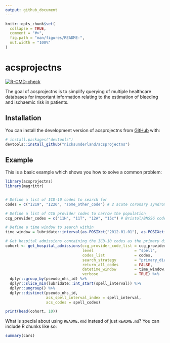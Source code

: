 ```yaml
---
output: github_document
---
```


<!-- README.md is generated from README.Rmd. Please edit that file -->

```r
knitr::opts_chunk$set(
  collapse = TRUE,
  comment = "#>",
  fig.path = "man/figures/README-",
  out.width = "100%"
)
```

# acsprojectns


<!-- badges: start -->
[![R-CMD-check](https://github.com/nicksunderland/acsprojectns/workflows/R-CMD-check/badge.svg)](https://github.com/nicksunderland/acsprojectns/actions)
<!-- badges: end -->


The goal of acsprojectns is to simplify querying of multiple healthcare databases for important information relating to the estimation of bleeding and ischaemic risk in patients. 

## Installation

You can install the development version of acsprojectns from [GitHub](https://github.com/) with:

``` r
# install.packages("devtools")
devtools::install_github("nicksunderland/acsprojectns")
```

## Example

This is a basic example which shows you how to solve a common problem:

```r
library(acsprojectns)
library(magrittr)


# Define a list of ICD-10 codes to search for
codes = c("I219", "I220", "some_other_code") # 2 acute coronary syndrome codes

# Define a list of CCG provider codes to narrow the population
ccg_provider_codes = c("11H", "11T", "12A", "15c") # Bristol/BNSSG codes; alternatively 'NA' to search all

# Define a time window to search within
time_window = lubridate::interval(as.POSIXct("2012-01-01"), as.POSIXct("2022-01-01"), tzone = "GMT")

# Get hospital admissions containing the ICD-10 codes as the primary diagnosis
cohort <- get_hospital_admissions(ccg_provider_code_list = ccg_provider_codes,
                                  level                  = "spell",
                                  codes_list             = codes,
                                  search_strategy        = "primary_diagnosis",
                                  return_all_codes       = FALSE,
                                  datetime_window        = time_window,
                                  verbose                = TRUE) %>%    # All hospital spells (non-overlapping)
  dplyr::group_by(pseudo_nhs_id) %>%                                    
  dplyr::slice_min(lubridate::int_start(spell_interval)) %>%            # Take only the first spell
  dplyr::ungroup() %>%
  dplyr::distinct(pseudo_nhs_id,                                        # Rename columns as appropriate
                  acs_spell_interval_index = spell_interval, 
                  acs_codes = spell_codes)

print(head(cohort, 10))
```

What is special about using `README.Rmd` instead of just `README.md`? You can include R chunks like so:

```r
summary(cars)
```






